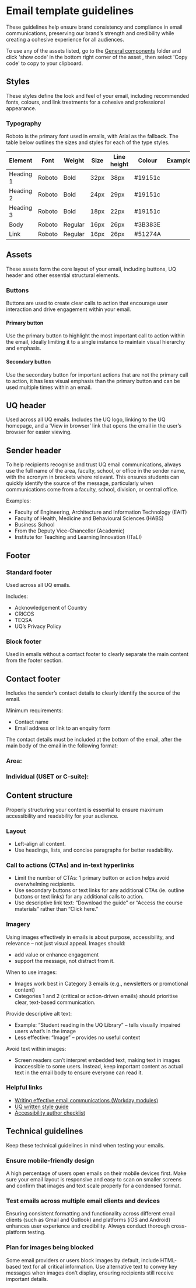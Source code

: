 
<Meta title="Design guidelines/Email template guidelines" />

# Email template guidelines

These guidelines help ensure brand consistency and compliance in email communications, preserving our brand’s strength and credibility while creating a cohesive experience for all audiences.

To use any of the assets listed, go to the [General components](?path=/docs/components-general-components--docs) folder and click 'show code' in the bottom right corner of the asset , then select 'Copy code' to copy to your clipboard.

## Styles

These styles define the look and feel of your email, including recommended fonts, colours, and link treatments for a cohesive and professional appearance.

### Typography

Roboto is the primary font used in emails, with Arial as the fallback. The table below outlines the sizes and styles for each of the type styles.

<table width={"100%"}>
  <thead>
    <tr>
      <th>Element</th>
      <th>Font</th>
      <th>Weight</th>
      <th>Size</th>
      <th>Line height</th>
      <th>Colour</th>
      <th>Example</th>
    </tr>
  </thead>
  <tbody>
    <tr>
      <td>Heading 1</td>
      <td>Roboto</td>
      <td>Bold</td>
      <td>32px</td>
      <td>38px</td>
      <td class="uqds-colour--black">
        <span class="uqds-colour--white">#19151c</span>
      </td>
      <td>
        <Story name="headingOne" of={typographyStories.heading1} />
      </td>
    </tr>
    <tr>
      <td>Heading 2</td>
      <td>Roboto</td>
      <td>Bold</td>
      <td>24px</td>
      <td>29px</td>
      <td class="uqds-colour--black">
        <span class="uqds-colour--white">#19151c</span>
      </td>
      <td>
        <Story name="headingTwo" of={typographyStories.heading2} />
      </td>
    </tr>
    <tr>
      <td>Heading 3</td>
      <td>Roboto</td>
      <td>Bold</td>
      <td>18px</td>
      <td>22px</td>
      <td class="uqds-colour--black">
        <span class="uqds-colour--white">#19151c</span>
      </td>
      <td>
        <Story name="headingThree" of={typographyStories.heading3} />
      </td>
    </tr>
    <tr>
      <td>Body</td>
      <td>Roboto</td>
      <td>Regular</td>
      <td>16px</td>
      <td>26px</td>
      <td class="uqds-colour--grey-900">
        <span class="uqds-colour--white">#3B383E</span>
      </td>
      <td>
        <Story name="Body text" of={typographyStories.bodyText} />
      </td>
    </tr>
    <tr>
      <td>Link</td>
      <td>Roboto</td>
      <td>Regular</td>
      <td>16px</td>
      <td>26px</td>
      <td class="uqds-colour--purple-500">
        <span class="uqds-colour--white">#51274A</span>
      </td>
      <td>
        <Story name="Link" of={typographyStories.bodyLink} />
      </td>
    </tr>
  </tbody>
</table>

## Assets

These assets form the core layout of your email, including buttons, UQ header and other essential structural elements.

### Buttons

Buttons are used to create clear calls to action that encourage user interaction and drive engagement within your email.

#### Primary button

Use the primary button to highlight the most important call to action within the email, ideally limiting it to a single instance to maintain visual hierarchy and emphasis.

<Canvas of={buttonStories.primaryButton} sourceState="none" />

#### Secondary button

Use the secondary button for important actions that are not the primary call to action, it has less visual emphasis than the primary button and can be used multiple times within an email.

<Canvas of={buttonStories.secondaryButton} sourceState="none" />

## UQ header

Used across all UQ emails. Includes the UQ logo, linking to the UQ homepage, and a ‘View in browser’ link that opens the email in the user’s browser for easier viewing.

<Canvas of={headerStories.header} sourceState="none" />

## Sender header

To help recipients recognise and trust UQ email communications, always use the full name of the area, faculty, school, or office in the sender name, with the acronym in brackets where relevant. This ensures students can quickly identify the source of the message, particularly when communications come from a faculty, school, division, or central office.

Examples:

- Faculty of Engineering, Architecture and Information Technology (EAIT)
- Faculty of Health, Medicine and Behavioural Sciences (HABS)
- Business School
- From the Deputy Vice-Chancellor (Academic)
- Institute for Teaching and Learning Innovation (ITaLI)

<Canvas of={senderHeaderStories.senderHeader} sourceState="none" />

## Footer

### Standard footer

Used across all UQ emails.

Includes:

- Acknowledgement of Country
- CRICOS
- TEQSA
- UQ’s Privacy Policy

<Canvas of={footerStandardStories.footerStandard} sourceState="none" />

### Block footer

Used in emails without a contact footer to clearly separate the main content from the footer section.

<Canvas of={footerBlockStories.blockFooter} sourceState="none" />

## Contact footer

Includes the sender’s contact details to clearly identify the source of the email.

Minimum requirements:

- Contact name
- Email address or link to an enquiry form

The contact details must be included at the bottom of the email, after the main body of the email in the following format:

### Area:

<Canvas of={footerContactStories.contactArea} sourceState="none" />

### Individual (USET or C-suite):

<Canvas of={footerContactStories.contact} sourceState="none" />

## Content structure

Properly structuring your content is essential to ensure maximum accessibility and readability for your audience.

### Layout

- Left-align all content.
- Use headings, lists, and concise paragraphs for better readability.

### Call to actions (CTAs) and in-text hyperlinks

- Limit the number of CTAs: 1 primary button or action helps avoid overwhelming recipients.
- Use secondary buttons or text links for any additional CTAs (ie. outline buttons or text links) for any additional calls to action.
- Use descriptive link text: “Download the guide” or “Access the course materials” rather than “Click here.”

### Imagery

Using images effectively in emails is about purpose, accessibility, and relevance &ndash; not just visual appeal. Images should:

- add value or enhance engagement
- support the message, not distract from it.

When to use images:

- Images work best in Category 3 emails (e.g., newsletters or promotional content)
- Categories 1 and 2 (critical or action-driven emails) should prioritise clear, text-based communication.

Provide descriptive alt text:

- Example: “Student reading in the UQ Library” – tells visually impaired users what’s in the image
- Less effective: “Image” – provides no useful context

Avoid text within images:

- Screen readers can’t interpret embedded text, making text in images inaccessible to some users. Instead, keep important content as actual text in the email body to ensure everyone can read it.

### Helpful links

- [Writing effective email communications (Workday modules)](https://wd3.myworkday.com/uq/learning/course/03754d08acfb1000da689b451a150000?type=9882927d138b100019b928e75843018d&record=91348ef70804100082cc384e3a320000&metadataEntryPoint=%2Fuq%2Flearning)
- [UQ written style guide](https://marketing-communication.uq.edu.au/written-style-guide)
- [Accessibility author checklist](https://staff.uq.edu.au/information-and-services/information-technology/web-and-intranet-sites/web-writing-guide/edit-website-content/web-accessibility/accessibility-author-checklist)

## Technical guidelines

Keep these technical guidelines in mind when testing your emails.

### Ensure mobile-friendly design

A high percentage of users open emails on their mobile devices first. Make sure your email layout is responsive and easy to scan on smaller screens and confirm that images and text scale properly for a condensed format.

### Test emails across multiple email clients and devices

Ensuring consistent formatting and functionality across different email clients (such as Gmail and Outlook) and platforms (iOS and Android) enhances user experience and credibility. Always conduct thorough cross-platform testing.

### Plan for images being blocked

Some email providers or users block images by default, include HTML-based text for all critical information. Use alternative text to convey key messages when images don’t display, ensuring recipients still receive important details.
